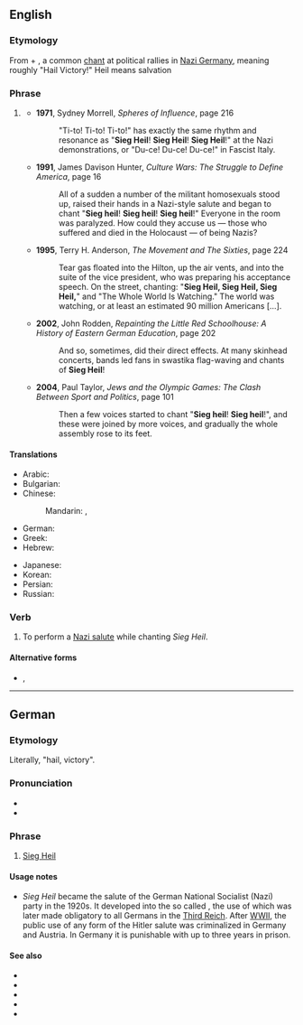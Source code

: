 ==English==
{{wikipedia}}

===Etymology===
From {{etyl|de|en}} {{m|de|Sieg||victory}} + {{m|de|Heil||hail}}, a common [[chant]] at political rallies in [[Nazi Germany]], meaning roughly "Hail Victory!"
Heil means salvation

===Phrase===
{{en-phrase|head=Sieg Heil}}

# {{lb|en|historical}} {{non-gloss definition|The greeting {{m|de|Sieg Heil}}, used in the [[Third Reich]] during the Nazi era and by neo-Nazis today.}}
#* '''1971''', Sydney Morrell, ''Spheres of Influence'', page 216
#*: "Ti-to! Ti-to! Ti-to!" has exactly the same rhythm and resonance as "'''Sieg Heil'''! '''Sieg Heil'''! '''Sieg Heil'''!" at the Nazi demonstrations, or "Du-ce! Du-ce! Du-ce!" in Fascist Italy.
#* '''1991''', James Davison Hunter, ''Culture Wars: The Struggle to Define America'', page 16
#*: All of a sudden a number of the militant homosexuals stood up, raised their hands in a Nazi-style salute and began to chant "'''Sieg heil'''! '''Sieg heil'''! '''Sieg heil'''!" Everyone in the room was paralyzed. How could they accuse us — those who suffered and died in the Holocaust — of being Nazis?
#* '''1995''', Terry H. Anderson, ''The Movement and The Sixties'', page 224
#*: Tear gas floated into the Hilton, up the air vents, and into the suite of the vice president, who was preparing his acceptance speech. On the street, chanting: "'''Sieg Heil, Sieg Heil, Sieg Heil,'''" and "The Whole World Is Watching." The world was watching, or at least an estimated 90 million Americans […].
#* '''2002''', John Rodden, ''Repainting the Little Red Schoolhouse: A History of Eastern German Education'', page 202
#*: And so, sometimes, did their direct effects. At many skinhead concerts, bands led fans in swastika flag-waving and chants of '''Sieg Heil'''!
#* '''2004''', Paul Taylor, ''Jews and the Olympic Games: The Clash Between Sport and Politics'', page 101
#*: Then a few voices started to chant "'''Sieg heil'''! '''Sieg heil'''!", and these were joined by more voices, and gradually the whole assembly rose to its feet.

====Translations====
{{trans-top|Nazi greeting}}
* Arabic: {{t|ar|زِيج هَايْل|tr=zīg hāyl}}
* Bulgarian: {{t|bg|зиг хайл}}
* Chinese:
*: Mandarin: {{t|cmn|勝利萬歲|sc=Hani}}, {{t|cmn|胜利万岁|tr=shènglì wànsuì|sc=Hani}}
* German: {{t|de|Sieg Heil}}
* Greek: {{t|el|Ζήτω η Νίκη}}
* Hebrew: {{t|he|זיג הייל|tr=zig hayl|sc=Hebr}}
{{trans-mid}}
* Japanese: {{t|ja|ジークハイル|tr=jīkuhairu|sc=Jpan}}
* Korean: {{t|ko|지크 하일|sc=Kore}}
* Persian: {{t|fa|درود بر پیروزی|tr=dorood bar piroozi|sc=fa-Arab}}
* Russian: {{t|ru|зиг хайль}}
{{trans-bottom}}

===Verb===
{{en-verb}}

# {{lb|en|intransitive}} To perform a [[Nazi salute]] while chanting ''Sieg Heil''.

====Alternative forms====
* {{l|en|sieg-heil}}, {{l|en|sieg heil}}

----

==German==

===Etymology===
Literally, "hail, victory".

===Pronunciation===
* {{IPA|de|/ziːk haɪ̯l/}}
* {{audio|de|De-Sieg Heil.ogg|Audio}}

===Phrase===
{{head|de|phrase}}

# [[#English|Sieg Heil]] {{i|Nazi greeting}}

====Usage notes====
* ''Sieg Heil'' became the salute of the German National Socialist (Nazi) party in the 1920s. It developed into the so called {{w|Hitler salute}}, the use of which was later made obligatory to all Germans in the [[Third Reich]]. After [[WWII]], the public use of any form of the Hitler salute was criminalized in Germany and Austria. In Germany it is punishable with up to three years in prison.

====See also====
* {{l|de|deutscher Gruß}}
* {{l|de|Heil Hitler}}
* {{l|de|Hitlergruß}}
* {{l|de|Petri Heil}}
* {{l|de|Weidmanns Heil}}